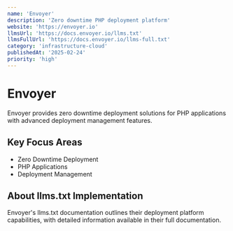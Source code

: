 ```yaml
---
name: 'Envoyer'
description: 'Zero downtime PHP deployment platform'
website: 'https://envoyer.io'
llmsUrl: 'https://docs.envoyer.io/llms.txt'
llmsFullUrl: 'https://docs.envoyer.io/llms-full.txt'
category: 'infrastructure-cloud'
publishedAt: '2025-02-24'
priority: 'high'
---
```


# Envoyer

Envoyer provides zero downtime deployment solutions for PHP applications with advanced deployment management features.

## Key Focus Areas

- Zero Downtime Deployment
- PHP Applications
- Deployment Management

## About llms.txt Implementation

Envoyer's llms.txt documentation outlines their deployment platform capabilities, with detailed information available in their full documentation.
